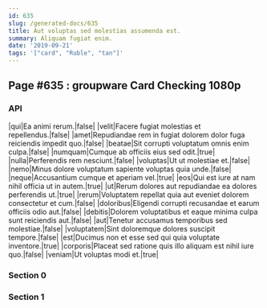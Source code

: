 ```yaml
---
id: 635
slug: /generated-docs/635
title: Aut voluptas sed molestias assumenda est.
summary: Aliquam fugiat enim.
date: '2019-09-21'
tags: '["card", "Ruble", "tan"]'
---
```


## Page #635 : groupware Card Checking 1080p
### API

|qui|Ea animi rerum.|false|
|velit|Facere fugiat molestias et repellendus.|false|
|amet|Repudiandae rem in fugiat dolorem dolor fuga reiciendis impedit quo.|false|
|beatae|Sit corrupti voluptatum omnis enim culpa.|false|
|numquam|Cumque ab officiis eius sed odit.|true|
|nulla|Perferendis rem nesciunt.|false|
|voluptas|Ut ut molestiae et.|false|
|nemo|Minus dolore voluptatum sapiente voluptas quia unde.|false|
|neque|Accusantium cumque et aperiam vel.|true|
|eos|Qui est iure at nam nihil officia ut in autem.|true|
|ut|Rerum dolores aut repudiandae ea dolores perferendis ut.|true|
|rerum|Voluptatem repellat quia aut eveniet dolorem consectetur et cum.|false|
|doloribus|Eligendi corrupti recusandae et earum officiis odio aut.|false|
|debitis|Dolorem voluptatibus et eaque minima culpa sunt reiciendis aut.|false|
|aut|Tenetur accusamus temporibus sed molestiae.|false|
|voluptatem|Sint doloremque dolores suscipit tempore.|false|
|est|Ducimus non et esse sed qui quia voluptate inventore.|true|
|corporis|Placeat sed ratione quis illo aliquam est nihil iure quo.|false|
|veniam|Ut voluptas modi et.|true|




### Section 0

### Section 1

